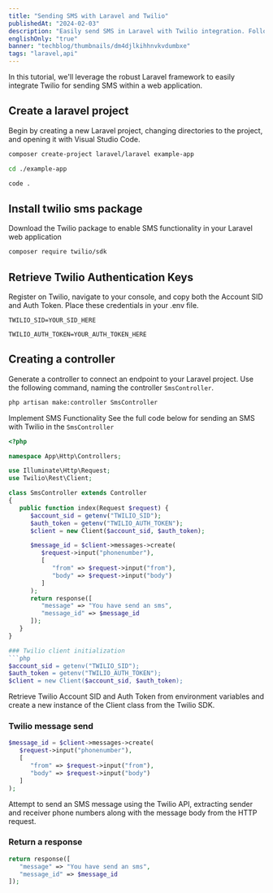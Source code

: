 ```yaml
---
title: "Sending SMS with Laravel and Twilio"
publishedAt: "2024-02-03"
description: "Easily send SMS in Laravel with Twilio integration. Follow our quick tutorial to set up, install, and implement SMS functionality for efficient communication in your web app."
englishOnly: "true"
banner: "techblog/thumbnails/dm4djlkihhnvkvdumbxe"
tags: "laravel,api"
---
```

In this tutorial, we'll leverage the robust Laravel framework to easily integrate Twilio for sending SMS within a web application.

## Create a laravel project
Begin by creating a new Laravel project, changing directories to the project, and opening it with Visual Studio Code.
```bash
composer create-project laravel/laravel example-app

cd ./example-app

code .
```

## Install twilio sms package
Download the Twilio package to enable SMS functionality in your Laravel web application

```bash
composer require twilio/sdk
```

## Retrieve Twilio Authentication Keys
Register on Twilio, navigate to your console, and copy both the Account SID and Auth Token. Place these credentials in your .env file.

`TWILIO_SID=YOUR_SID_HERE`

`TWILIO_AUTH_TOKEN=YOUR_AUTH_TOKEN_HERE`

## Creating a controller
Generate a controller to connect an endpoint to your Laravel project. Use the following command, naming the controller `SmsController`.

```bash
php artisan make:controller SmsController
```


Implement SMS Functionality
See the full code below for sending an SMS with Twilio in the `SmsController`

```php
<?php

namespace App\Http\Controllers;

use Illuminate\Http\Request;
use Twilio\Rest\Client;

class SmsController extends Controller
{
   public function index(Request $request) {
      $account_sid = getenv("TWILIO_SID");
      $auth_token = getenv("TWILIO_AUTH_TOKEN");
      $client = new Client($account_sid, $auth_token);

      $message_id = $client->messages->create(
         $request->input("phonenumber"),
         [
            "from" => $request->input("from"),
            "body" => $request->input("body")
         ]
      );
      return response([
         "message" => "You have send an sms",
         "message_id" => $message_id
      ]);
   }
}

### Twilio client initialization
```php
$account_sid = getenv("TWILIO_SID");
$auth_token = getenv("TWILIO_AUTH_TOKEN");
$client = new Client($account_sid, $auth_token);
```

Retrieve Twilio Account SID and Auth Token from environment variables and create a new instance of the Client class from the Twilio SDK.

### Twilio message send
```php
$message_id = $client->messages->create(
   $request->input("phonenumber"),
   [
      "from" => $request->input("from"),
      "body" => $request->input("body")
   ]
);
```

Attempt to send an SMS message using the Twilio API, extracting sender and receiver phone numbers along with the message body from the HTTP request.

### Return a response
```php
return response([
   "message" => "You have send an sms",
   "message_id" => $message_id
]);
```